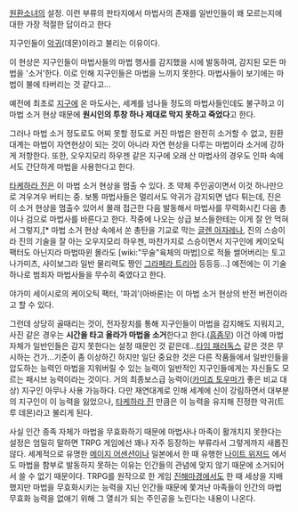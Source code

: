 [[원환소녀]]의 설정. 이런 부류의 판타지에서 마법사의 존재를 일반인들이 왜 모르는지에 대한 가장 적절한 답이라고 한다

지구인들이 [[악귀]](데몬)이라고 불리는 이유이다.

이 현상은 지구인들이 마법사들의 마법 행사를 감지했을 시에 발동하여, 감지된 모든 마법을 '소거'한다. 이로 인해 지구인들은 마법을 느끼지 못한다. 마법사들이 보기에는 마법이 불에 타버리는 것 같다고...

예전에 최초로 [[지구]]에 온 마도사는, 세계를 넘나들 정도의 마법사들인데도 불구하고 이 마법 소거 현상 때문에 '''원시인의 투창 하나 제대로 막지 못하고 죽었다'''고 한다.

그러나 마법 소거 정도로도 어찌 못할 정도로 커진 마법은 완전히 소거할 수 없고, 원환대계는 마법이 자연현상이 되는 것이 아니라 자연 현상을 다루는 마법이라 소거에 강하게 저항한다. 또한, 오우지모리 하우젠 같은 지구에 오래 산 마법사의 경우도 인파 속에서도 간단하게 마법을 사용한다고 한다.

[[타케하라 진]]은 이 마법 소거 현상을 멈출 수 있다. 초 약체 주인공이면서 이것 하나만으로 겨우겨우 버티는 중. 보통 마법사들은 멀리서도 악귀가 감지되면 냅다 튀는데, 진은 이 소거 현상을 멈출수 있어서 몰래 접근한 다음 발동해서 마법사를 무력화시킨 다음 총이나 검으로 마법사를 바른다고 한다. 작중에 나오는 상급 보스들한테는 이게 잘 안 먹혀서 그렇지,[* 마법 소거 현상 속에서 쏜 총탄을 기교로 막는 [[글렌 아자레]]나, 진의 스승이라 진의 기술을 잘 아는 오우지모리 하우젠, 마찬가지로 스승이면서 지구인에 케이오틱 팩터도 아닌지라 마법따윈 몰라도 [wiki:"무술"육체의 마법]으로 적들 썰어버리는 토고 나가미츠, 사이보그라 일반 물리력도 짱인 [[그라페라 트리아]] 등등등...] 예전에는 이 기술 하나로 범죄자 마법사들을 무수히 죽였다고 한다.

야가미 세이시로의 케이오틱 팩터, '파괴'(아바론)는 이 마법 소거 현상의 반전 버전이라고 할 수 있다.

그런데 상당히 골때리는 것이, 전자장치를 통해 지구인들이 마법을 감지해도 지워지고, 사진 같은 경우는 '''시간을 타고 올라가 마법을 소거'''한다고 한다.([[흠좀무]]) 이건 아예 마법 자체가 일반인들은 감지 못한다는 설정 때문인 것 같은데...[[타임 패러독스]] 같은 것은 무시하는 건가...기준이 좀 이상하긴 하지만 일단 중요한 것은 다른 작품들에서 일반인들을 압도하는 능력인 마법을 지워버릴 수 있는 능력이 일반적인 지구인들에게는 자신들도 모르는 패시브 능력이라는 것이다. 거의 최종보스급 능력이([[카미죠 토우마]]가 좋은 비교 대상) 지구인 아무나 사용 가능하다. 다만 재연대계로 인해 세계에 신이 강림하면서 대부분의 지구인이 이 능력을 잃었으나, [[타케하라 진]] 만큼은 이 능력을 유지해 진정한 악귀(트루 데몬)라고 불리게 된다.

사실 인간 종족 자체가 마법을 무효화하기 때문에 마법사나 마족이 활개치지 못한다는 설정은 엄밀히 말하면 TRPG 게임에선 꽤나 자주 등장하는 부류라서 그렇게까지 새롭진 않다. 세계적으로 유명한 [[메이지 어센션]]이나 일본에서 한 때 유행한 [[나이트 위저드]] 에서도 마법을 함부로 발동하지 못하는 이유는 인간들의 관념에 맞지 않기 때문에 소거되어서 쓸 수 없기 때문이다. TRPG를 원작으로 한 게임 [[진해마경]]에서도 한 때 세상을 지배했지만 마법을 무효화시키는 능력을 지닌 인간들 때문에 쫓겨난 마족들이 인간의 마법 무효화 능력을 없애기 위해 그 열쇠가 되는 주인공을 노린다는 내용이 나온다. 
